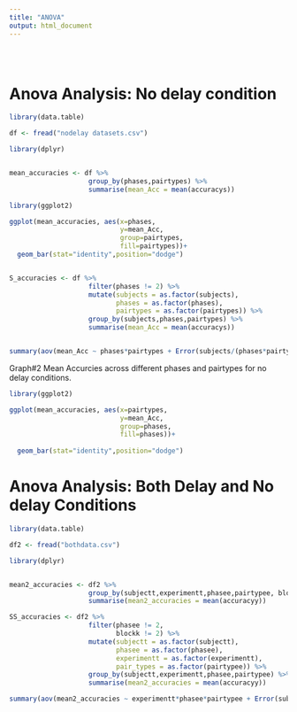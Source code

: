 ```yaml
---
title: "ANOVA"
output: html_document
---
```


<style type="text/css">
.title {
  display: none;
}

#getting-started img {
  margin-right: 10px;
}

</style>

<div class="row" style="padding-top: 30px;">
<div class="col-sm-6">



# **Anova Analysis: No delay condition**
```r
library(data.table)

df <- fread("nodelay datasets.csv")
```

```r
library(dplyr)


mean_accuracies <- df %>%
                    group_by(phases,pairtypes) %>%
                    summarise(mean_Acc = mean(accuracys))

library(ggplot2)

ggplot(mean_accuracies, aes(x=phases,
                            y=mean_Acc,
                            group=pairtypes,
                            fill=pairtypes))+
  geom_bar(stat="identity",position="dodge")


S_accuracies <- df %>%
                    filter(phases != 2) %>%
                    mutate(subjects = as.factor(subjects),
                           phases = as.factor(phases),
                           pairtypes = as.factor(pairtypes)) %>%
                    group_by(subjects,phases,pairtypes) %>%
                    summarise(mean_Acc = mean(accuracys))


summary(aov(mean_Acc ~ phases*pairtypes + Error(subjects/(phases*pairtypes)), S_accuracies))

```

Graph#2 Mean Accurcies across different phases and pairtypes for no delay conditions. 
```r
library(ggplot2)

ggplot(mean_accuracies, aes(x=pairtypes,
                            y=mean_Acc,
                            group=phases, 
                            fill=phases))+
  
  geom_bar(stat="identity",position="dodge")
```


# **Anova Analysis: Both Delay and No delay Conditions**

```r
library(data.table)

df2 <- fread("bothdata.csv")
```

```r
library(dplyr)


mean2_accuracies <- df2 %>%
                    group_by(subjectt,experimentt,phasee,pairtypee, blockk) %>%
                    summarise(mean2_accuracies = mean(accuracyy))

SS_accuracies <- df2 %>%
                    filter(phasee != 2,
                           blockk != 2) %>%
                    mutate(subjectt = as.factor(subjectt),
                           phasee = as.factor(phasee),
                           experimentt = as.factor(experimentt),
                           pair_types = as.factor(pairtypee)) %>%
                    group_by(subjectt,experimentt,phasee,pairtypee) %>%
                    summarise(mean2_accuracies = mean(accuracyy))

summary(aov(mean2_accuracies ~ experimentt*phasee*pairtypee + Error(subjectt/(phasee*pairtypee)), SS_accuracies))
```



